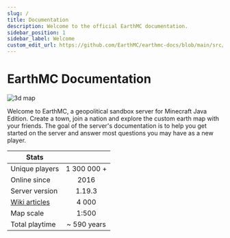 ```yaml
---
slug: /
title: Documentation
description: Welcome to the official EarthMC documentation.
sidebar_position: 1
sidebar_label: Welcome
custom_edit_url: https://github.com/EarthMC/earthmc-docs/blob/main/src/docs/index.mdx
---
```

# EarthMC Documentation

![3d map](/img/dynglobe.webp)

Welcome to EarthMC, a geopolitical sandbox server for Minecraft Java Edition. Create a town, join a nation and explore the custom earth map with your friends. The goal of the server's documentation is to help you get started on the server and answer most questions you may have as a new player.  

| Stats       |           |
| ------------- |:-------------:|
| Unique players      | 1 300 000 + |
| Online since      | 2016 |
| Server version      | 1.19.3 |
| [Wiki articles](https://wiki.earthmc.net)      | 4 000 |
| Map scale      | 1:500 |
| Total playtime      | ~ 590 years |
